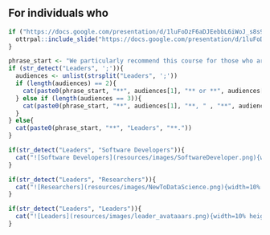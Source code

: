 ## For individuals who

```r
if ("https://docs.google.com/presentation/d/1luFoDzF6aDJEebbL6iWoJ_s8s9nQnaWLL5jghbmWdak/edit#slide=id.g225dc533c12_1_0" != "NA"){
  ottrpal::include_slide("https://docs.google.com/presentation/d/1luFoDzF6aDJEebbL6iWoJ_s8s9nQnaWLL5jghbmWdak/edit#slide=id.g225dc533c12_1_0")
}
```

```r
phrase_start <- "We particularly recommend this course for those who are "
if (str_detect("Leaders", ';')){
  audiences <- unlist(strsplit("Leaders", ';'))
  if (length(audiences) == 2){
    cat(paste0(phrase_start, "**", audiences[1], "** or **", audiences[2], "**."))
  } else if (length(audiences == 3)){
    cat(paste0(phrase_start, "**", audiences[1], "**, " , "**", audiences[2], "**, or **", audiences[3], "**."))
  }
} else{
  cat(paste0(phrase_start, "**", "Leaders", "**."))
}
```

```r

if(str_detect("Leaders", "Software Developers")){
  cat("![Software Developers](resources/images/SoftwareDeveloper.png){width=10% height=10%}")
}

if(str_detect("Leaders", "Researchers")){
  cat("![Researchers](resources/images/NewToDataScience.png){width=10% height=10%}")
}

if(str_detect("Leaders", "Leaders")){
  cat("![Leaders](resources/images/leader_avataaars.png){width=10% height=10%}")
}
```
